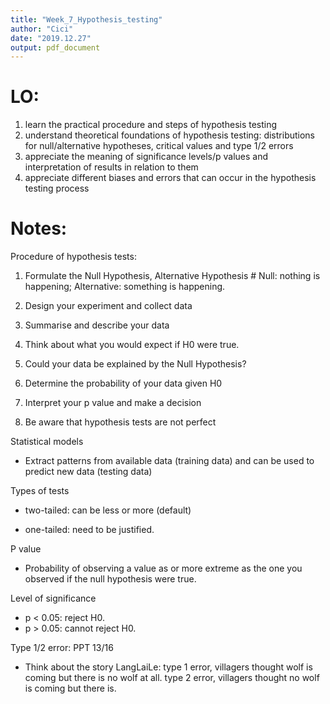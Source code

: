 ```yaml
---
title: "Week_7_Hypothesis_testing"
author: "Cici"
date: "2019.12.27"
output: pdf_document
---
```


# LO:
1. learn the practical procedure and steps of hypothesis testing
2. understand theoretical foundations of hypothesis testing: distributions for null/alternative hypotheses, critical values and type 1/2 errors
3. appreciate the meaning of significance levels/p values and interpretation of results in relation to them
4. appreciate different biases and errors that can occur in the hypothesis testing process

# Notes:
Procedure of hypothesis tests:

1. Formulate the Null Hypothesis, Alternative Hypothesis # Null: nothing is happening; Alternative: something is happening.

2. Design your experiment and collect data

3. Summarise and describe your data

4. Think about what you would expect if H0 were true.

5. Could your data be explained by the Null Hypothesis?

6. Determine the probability of your data given H0

7. Interpret your p value and make a decision

8. Be aware that hypothesis tests are not perfect

Statistical models

- Extract patterns from available data (training data) and can be used to predict new data (testing data)

Types of tests

- two-tailed: can be less or more (default)

- one-tailed: need to be justified.

P value

- Probability of observing a value as or more extreme as the one you observed if the null hypothesis were true.

Level of significance

- p < 0.05: reject H0.
- p > 0.05: cannot reject H0.

Type 1/2 error: PPT 13/16

- Think about the story LangLaiLe: type 1 error, villagers thought wolf is coming but there is no wolf at all. type 2 error, villagers thought no wolf is coming but there is.